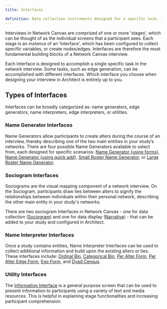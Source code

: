 ```yaml
---
title: Interfaces

definition: Data collection instruments designed for a specific task. Interfaces are configured in Architect, and added to the interview protocol, where they are subsequently called stages.
---
```


Interviews in Network Canvas are comprised of one or more 'stages', which can be thought of as the individual screens that a participant sees. Each stage is an _instance_ of an 'Interface', which has been configured to collect specific variables, or create nodes/edges. Interfaces are therefore the most fundamental building blocks of a Network Canvas interview.

Each Interface is designed to accomplish a single specific task in the network interview. Some tasks, such as edge generation, can be accomplished with different interfaces. Which interface you choose when designing your interview in Architect is entirely up to you.

## Types of Interfaces

Interfaces can be broadly categorized as: name generators, edge generators, name interpreters, edge interpreters, or utilities.

### Name Generator Interfaces

Name Generators allow participants to create alters during the course of an interview, thereby describing one of the two main entities in your study’s networks. There are four possible Name Generators available to select from, each designed for specific scenarios: [Name Generator (using forms)](../_interface-documentation/name-generator-using-forms.md), [Name Generator (using quick add)](../_interface-documentation/name-generator-using-quick-add.md), [Small Roster Name Generator](../_interface-documentation/small-roster-name-generator.md), or [Large Roster Name Generator](../_interface-documentation/large-roster-name-generator.md).

<StandAloneImage
  src="/documentation/assets/img/key-concepts/interfaces/name-generators.png" 
  content="Available Name Generator Interfaces in Architect"
/>

### Sociogram Interfaces

Sociograms are the visual mapping component of a network interview. On the Sociogram, participants draw ties between alters to signify the relationships between individuals within their personal network, describing the other main entity in your study's networks.

There are two sociogram Interfaces in Network Canvas - one for data collection ([Sociogram](../_interface-documentation/sociogram.md)) and one for data display ([Narrative](../_interface-documentation/narrative.md)) - that can be added to your study and configured in Architect.

<StandAloneImage
  src="/documentation/assets/img/key-concepts/interfaces/sociograms.png" 
  content="Available Sociogram Interfaces in Architect"
/>

### Name Interpreter Interfaces

Once a study contains entities, Name Interpreter Interfaces can be used to collect additional information and build upon the existing alters or ties. These interfaces include: [Ordinal Bin](../_interface-documentation/ordinal-bin.md), [Categorical Bin](../_interface-documentation/categorical-bin.md), [Per Alter Form](../_interface-documentation/per-alter-form.md), [Per Alter Edge Form](../_interface-documentation/per-alter-edge-form.md), [Ego Form](../_interface-documentation/ego-form.md), and [Dyad Census](../_interface-documentation/dyad-census.md).

<StandAloneImage
  src="/documentation/assets/img/key-concepts/interfaces/name-interpreters.png" 
  content="Available Name Interpreter Interfaces in Architect"
/>

### Utility Interfaces

The [Information Interface](../_interface-documentation/information.md) is a general purpose screen that can be used to present information to participants using a variety of text and media resources. This is helpful in explaining stage functionalities and increasing participant comprehension.

<StandAloneImage
  src="/documentation/assets/img/key-concepts/interfaces/utilities.png" 
  content="Available Utility Interfaces in Architect"
/>
